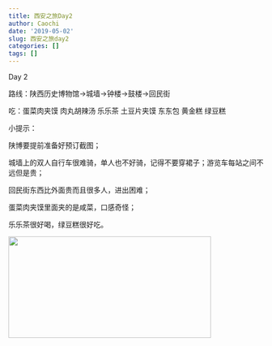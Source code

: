 ```yaml
---
title: 西安之旅Day2
author: Caochi
date: '2019-05-02'
slug: 西安之旅day2
categories: []
tags: []
---
```

Day 2

路线：陕西历史博物馆→城墙→钟楼→鼓楼→回民街

吃：蛋菜肉夹馍 肉丸胡辣汤 乐乐茶 土豆片夹馍 东东包 黄金糕 绿豆糕

小提示：

陕博要提前准备好预订截图；

城墙上的双人自行车很难骑，单人也不好骑，记得不要穿裙子；游览车每站之间不远但是贵；

回民街东西比外面贵而且很多人，进出困难；

蛋菜肉夹馍里面夹的是咸菜，口感奇怪；

乐乐茶很好喝，绿豆糕很好吃。

![](/post/2019-05-02-西安之旅day2_files/lelecha.jpg){width=400px height=200px}

